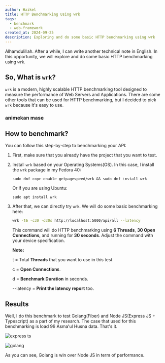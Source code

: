 ```yaml
---
author: Haikel
title: HTTP Benchmarking Using wrk
tags:
  - benchmark
  - web-framework
created_at: 2024-09-25
description: Exploring and do some basic HTTP benchmarking using wrk
---
```


Alhamdulillah. After a while, I can write another technical note in English. In this opportunity, we will explore and do some basic HTTP benchmarking using `wrk`.

## So, What is `wrk`?

`wrk` is a modern, highly scalable HTTP benchmarking tool designed to measure the performance of Web Servers and Applications. There are some other tools that can be used for HTTP benchmarking, but I decided to pick `wrk` because it's easy to use.

### animekan mase

## How to benchmark?

You can follow this step-by-step to benchmarking your API:

1. First, make sure that you already have the project that you want to test.
2. Install `wrk` based on your Operating Systems(OS). In this case, I install the `wrk` package in my Fedora 40:

   ```
   sudo dnf copr enable getpagespeed/wrk && sudo dnf install wrk
   ```

   Or if you are using Ubuntu:

   ```
   sudo apt install wrk
   ```

3. After that, we can directly try `wrk`. We will do some basic benchmarking here:

   ```bash
   wrk -t6 -c30 -d30s http://localhost:5000/api/all --latency
   ```

   This command will do HTTP benchmarking using **6 Threads**, **30 Open Connections**, and running for **30 seconds**. Adjust the command with your device specification.

   **Note:**

   t = Total **Threads** that you want to use in this test

   c = **Open Connections**.

   d = **Benchmark Duration** in seconds.

   --latency = **Print the latency report** too.

## Results

Well, I do this benchmark to test Golang(Fiber) and Node JS(Express JS + Typescript) as a part of my research. The case that used for this benchmarking is load 99 Asma'ul Husna data. That's it.

![express ts](https://ik.imagekit.io/haikelz/blog/HTTP%20benchmarking%20using%20wrk/Screenshot%20from%202024-09-25%2023-31-10.png?updatedAt=1727282175453)

![golang](https://ik.imagekit.io/haikelz/blog/HTTP%20benchmarking%20using%20wrk/Screenshot%20from%202024-09-25%2023-32-43.png?updatedAt=1727282175503)

As you can see, Golang is win over Node JS in term of performance.
